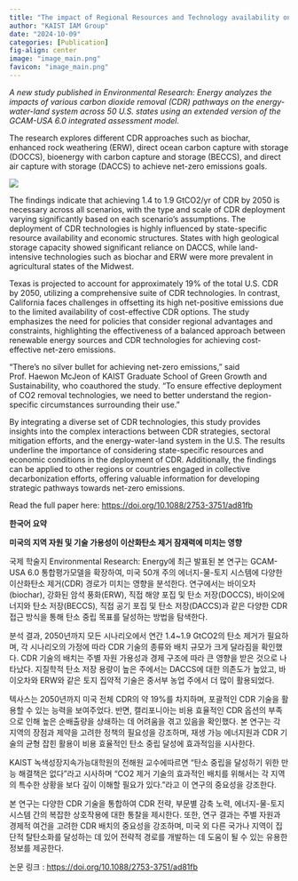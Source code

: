 ```yaml
---
title: "The impact of Regional Resources and Technology availability on Carbon Dioxide Removal Potential in the United States"
author: "KAIST IAM Group"
date: "2024-10-09"
categories: [Publication]
fig-align: center
image: "image_main.png"
favicon: "image_main.png"
---
```


*A new study published in Environmental Research: Energy analyzes the impacts of various carbon dioxide removal (CDR) pathways on the energy-water-land system across 50 U.S. states using an extended version of the GCAM-USA 6.0 integrated assessment model.*

The research explores different CDR approaches such as biochar, enhanced rock weathering (ERW), direct ocean carbon capture with storage (DOCCS), bioenergy with carbon capture and storage (BECCS), and direct air capture with storage (DACCS) to achieve net-zero emissions goals.

![](image_main.png){fig-align="center"}

The findings indicate that achieving 1.4 to 1.9 GtCO2/yr of CDR by 2050 is necessary across all scenarios, with the type and scale of CDR deployment varying significantly based on each scenario’s assumptions. The deployment of CDR technologies is highly influenced by state-specific resource availability and economic structures. States with high geological storage capacity showed significant reliance on DACCS, while land-intensive technologies such as biochar and ERW were more prevalent in agricultural states of the Midwest.

Texas is projected to account for approximately 19% of the total U.S. CDR by 2050, utilizing a comprehensive suite of CDR technologies. In contrast, California faces challenges in offsetting its high net-positive emissions due to the limited availability of cost-effective CDR options. The study emphasizes the need for policies that consider regional advantages and constraints, highlighting the effectiveness of a balanced approach between renewable energy sources and CDR technologies for achieving cost-effective net-zero emissions.

“There’s no silver bullet for achieving net-zero emissions,” said Prof. Haewon McJeon of KAIST Graduate School of Green Growth and Sustainability, who coauthored the study. “To ensure effective deployment of CO2 removal technologies, we need to better understand the region-specific circumstances surrounding their use.”

By integrating a diverse set of CDR technologies, this study provides insights into the complex interactions between CDR strategies, sectoral mitigation efforts, and the energy-water-land system in the U.S. The results underline the importance of considering state-specific resources and economic conditions in the deployment of CDR. Additionally, the findings can be applied to other regions or countries engaged in collective decarbonization efforts, offering valuable information for developing strategic pathways towards net-zero emissions.

Read the full paper here: <https://doi.org/10.1088/2753-3751/ad81fb>

**한국어 요약** 

**미국의 지역 자원 및 기술 가용성이 이산화탄소 제거 잠재력에 미치는 영향**

국제 학술지 Environmental Research: Energy에 최근 발표된 본 연구는 GCAM-USA 6.0 통합평가모델을 확장하여, 미국 50개 주의 에너지-물-토지 시스템에 다양한 이산화탄소 제거(CDR) 경로가 미치는 영향을 분석한다. 연구에서는 바이오차 (biochar), 강화된 암석 풍화(ERW), 직접 해양 포집 및 탄소 저장(DOCCS), 바이오에너지와 탄소 저장(BECCS), 직접 공기 포집 및 탄소 저장(DACCS)과 같은 다양한 CDR 접근 방식을 통해 탄소 중립 목표를 달성하는 방법을 탐색한다.

분석 결과, 2050년까지 모든 시나리오에서 연간 1.4\~1.9 GtCO2의 탄소 제거가 필요하며, 각 시나리오의 가정에 따라 CDR 기술의 종류와 배치 규모가 크게 달라짐을 확인했다. CDR 기술의 배치는 주별 자원 가용성과 경제 구조에 따라 큰 영향을 받은 것으로 나타났다. 지질학적 탄소 저장 용량이 높은 주에서는 DACCS에 대한 의존도가 높았고, 바이오차와 ERW와 같은 토지 집약적 기술은 중서부 농업 주에서 더 많이 활용되었다.

텍사스는 2050년까지 미국 전체 CDR의 약 19%를 차지하며, 포괄적인 CDR 기술을 활용할 수 있는 능력을 보여주었다. 반면, 캘리포니아는 비용 효율적인 CDR 옵션의 부족으로 인해 높은 순배출량을 상쇄하는 데 어려움을 겪고 있음을 확인했다. 본 연구는 각 지역의 장점과 제약을 고려한 정책의 필요성을 강조하며, 재생 가능 에너지원과 CDR 기술의 균형 잡힌 활용이 비용 효율적인 탄소 중립 달성에 효과적임을 시사한다.

KAIST 녹색성장지속가능대학원의 전해원 교수에따르면 “탄소 중립을 달성하기 위한 만능 해결책은 없다”라고 시사하며 “CO2 제거 기술의 효과적인 배치를 위해서는 각 지역의 특수한 상황을 보다 깊이 이해할 필요가 있다.”라고 이 연구의 중요성을 강조한다.

본 연구는 다양한 CDR 기술을 통합하여 CDR 전략, 부문별 감축 노력, 에너지-물-토지 시스템 간의 복잡한 상호작용에 대한 통찰을 제시한다. 또한, 연구 결과는 주별 자원과 경제적 여건을 고려한 CDR 배치의 중요성을 강조하며, 미국 외 다른 국가나 지역이 집단적 탈탄소화를 달성하는 데 있어 전략적 경로를 개발하는 데 도움이 될 수 있는 유용한 정보를 제공한다.

논문 링크 : <https://doi.org/10.1088/2753-3751/ad81fb>
